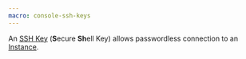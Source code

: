 ```yaml
---
macro: console-ssh-keys
---
```


An [SSH Key](/console/my-account/concepts/#ssh-key) (**S**ecure **Sh**ell Key) allows passwordless connection to an [Instance](/compute/instances/concepts/#instance).